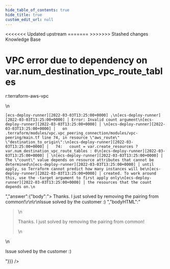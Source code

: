```yaml
---
hide_table_of_contents: true
hide_title: true
custom_edit_url: null
---
```



<head>
<<<<<<< Updated upstream
  <link rel="canonical" href="https://github.com/tnn-gruntwork-io/knowledge-base/discussions/244" />
=======
  <link rel="canonical" href="https://github.com/tnn-gruntwork-io/knowledge-base/discussions/244" />
>>>>>>> Stashed changes
</head>

<CenterLayout>
<span className="searchCategory">Knowledge Base</span>
<h1>VPC error due to dependency on var.num_destination_vpc_route_tables</h1>
<GitHub discussion={{"id":"D_kwDOF8slf84AO7XA","number":244,"author":{"login":"marinalimeira"},"title":"VPC error due to dependency on var.num_destination_vpc_route_tables","body":"r:terraform-aws-vpc\r\n```\r\n[ecs-deploy-runner][2022-03-03T13:25:00+0000] ╷\r\n[ecs-deploy-runner][2022-03-03T13:25:00+0000] │ Error: Invalid count argument\r\n[ecs-deploy-runner][2022-03-03T13:25:00+0000] │ \r\n[ecs-deploy-runner][2022-03-03T13:25:00+0000] │   on .terraform/modules/vpc.vpc_peering_connection/modules/vpc-peering/main.tf line 74, in resource \"aws_route\" \"destination_to_origin\":\r\n[ecs-deploy-runner][2022-03-03T13:25:00+0000] │   74:   count = var.create_resources ? var.num_destination_vpc_route_tables : 0\r\n[ecs-deploy-runner][2022-03-03T13:25:00+0000] │ \r\n[ecs-deploy-runner][2022-03-03T13:25:00+0000] │ The \"count\" value depends on resource attributes that cannot be determined\r\n[ecs-deploy-runner][2022-03-03T13:25:00+0000] │ until apply, so Terraform cannot predict how many instances will be\r\n[ecs-deploy-runner][2022-03-03T13:25:00+0000] │ created. To work around this, use the -target argument to first apply only\r\n[ecs-deploy-runner][2022-03-03T13:25:00+0000] │ the resources that the count depends on.\r\n```","bodyHTML":"<p dir=\"auto\">r:terraform-aws-vpc</p>\n<div class=\"snippet-clipboard-content notranslate position-relative overflow-auto\" data-snippet-clipboard-copy-content=\"[ecs-deploy-runner][2022-03-03T13:25:00+0000] ╷\n[ecs-deploy-runner][2022-03-03T13:25:00+0000] │ Error: Invalid count argument\n[ecs-deploy-runner][2022-03-03T13:25:00+0000] │ \n[ecs-deploy-runner][2022-03-03T13:25:00+0000] │   on .terraform/modules/vpc.vpc_peering_connection/modules/vpc-peering/main.tf line 74, in resource &quot;aws_route&quot; &quot;destination_to_origin&quot;:\n[ecs-deploy-runner][2022-03-03T13:25:00+0000] │   74:   count = var.create_resources ? var.num_destination_vpc_route_tables : 0\n[ecs-deploy-runner][2022-03-03T13:25:00+0000] │ \n[ecs-deploy-runner][2022-03-03T13:25:00+0000] │ The &quot;count&quot; value depends on resource attributes that cannot be determined\n[ecs-deploy-runner][2022-03-03T13:25:00+0000] │ until apply, so Terraform cannot predict how many instances will be\n[ecs-deploy-runner][2022-03-03T13:25:00+0000] │ created. To work around this, use the -target argument to first apply only\n[ecs-deploy-runner][2022-03-03T13:25:00+0000] │ the resources that the count depends on.\"><pre class=\"notranslate\"><code class=\"notranslate\">[ecs-deploy-runner][2022-03-03T13:25:00+0000] ╷\n[ecs-deploy-runner][2022-03-03T13:25:00+0000] │ Error: Invalid count argument\n[ecs-deploy-runner][2022-03-03T13:25:00+0000] │ \n[ecs-deploy-runner][2022-03-03T13:25:00+0000] │   on .terraform/modules/vpc.vpc_peering_connection/modules/vpc-peering/main.tf line 74, in resource \"aws_route\" \"destination_to_origin\":\n[ecs-deploy-runner][2022-03-03T13:25:00+0000] │   74:   count = var.create_resources ? var.num_destination_vpc_route_tables : 0\n[ecs-deploy-runner][2022-03-03T13:25:00+0000] │ \n[ecs-deploy-runner][2022-03-03T13:25:00+0000] │ The \"count\" value depends on resource attributes that cannot be determined\n[ecs-deploy-runner][2022-03-03T13:25:00+0000] │ until apply, so Terraform cannot predict how many instances will be\n[ecs-deploy-runner][2022-03-03T13:25:00+0000] │ created. To work around this, use the -target argument to first apply only\n[ecs-deploy-runner][2022-03-03T13:25:00+0000] │ the resources that the count depends on.\n</code></pre></div>","answer":{"body":"> Thanks. I just solved by removing the pairing from common!\r\n\r\nIssue solved by the customer :) ","bodyHTML":"<blockquote>\n<p dir=\"auto\">Thanks. I just solved by removing the pairing from common!</p>\n</blockquote>\n<p dir=\"auto\">Issue solved by the customer :)</p>"}}} />

</CenterLayout>
  

<!-- ##DOCS-SOURCER-START
{
  "sourcePlugin": "github-discussions",
  "hash": "14e285595109ae6ffb27510429a0a351"
}
##DOCS-SOURCER-END -->
